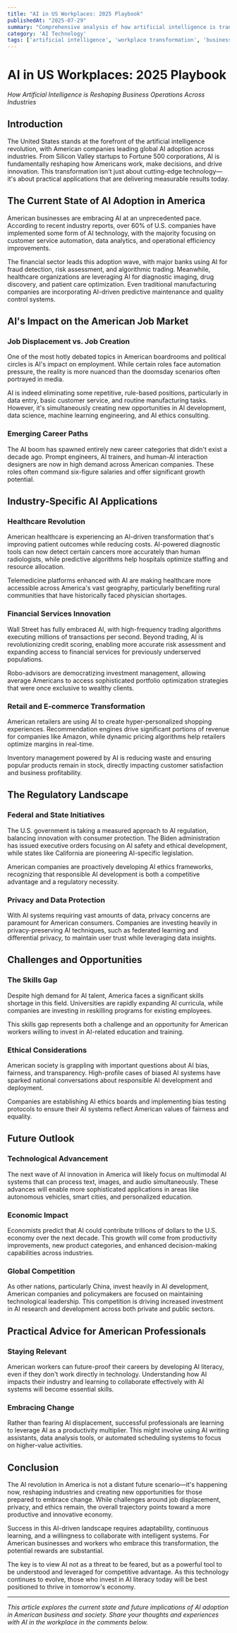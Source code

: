 ```yaml
---
title: "AI in US Workplaces: 2025 Playbook"
publishedAt: "2025-07-29"
summary: "Comprehensive analysis of how artificial intelligence is transforming American industries, reshaping job markets, and driving unprecedented innovation across U.S. businesses."
category: 'AI Technology'
tags: ['artificial intelligence', 'workplace transformation', 'business operations', 'digital transformation']
---
```


# AI in US Workplaces: 2025 Playbook

*How Artificial Intelligence is Reshaping Business Operations Across Industries*

## Introduction

The United States stands at the forefront of the artificial intelligence revolution, with American companies leading global AI adoption across industries. From Silicon Valley startups to Fortune 500 corporations, AI is fundamentally reshaping how Americans work, make decisions, and drive innovation. This transformation isn't just about cutting-edge technology—it's about practical applications that are delivering measurable results today.

## The Current State of AI Adoption in America

American businesses are embracing AI at an unprecedented pace. According to recent industry reports, over 60% of U.S. companies have implemented some form of AI technology, with the majority focusing on customer service automation, data analytics, and operational efficiency improvements.

The financial sector leads this adoption wave, with major banks using AI for fraud detection, risk assessment, and algorithmic trading. Meanwhile, healthcare organizations are leveraging AI for diagnostic imaging, drug discovery, and patient care optimization. Even traditional manufacturing companies are incorporating AI-driven predictive maintenance and quality control systems.

## AI's Impact on the American Job Market

### Job Displacement vs. Job Creation

One of the most hotly debated topics in American boardrooms and political circles is AI's impact on employment. While certain roles face automation pressure, the reality is more nuanced than the doomsday scenarios often portrayed in media.

AI is indeed eliminating some repetitive, rule-based positions, particularly in data entry, basic customer service, and routine manufacturing tasks. However, it's simultaneously creating new opportunities in AI development, data science, machine learning engineering, and AI ethics consulting.

### Emerging Career Paths

The AI boom has spawned entirely new career categories that didn't exist a decade ago. Prompt engineers, AI trainers, and human-AI interaction designers are now in high demand across American companies. These roles often command six-figure salaries and offer significant growth potential.

## Industry-Specific AI Applications

### Healthcare Revolution

American healthcare is experiencing an AI-driven transformation that's improving patient outcomes while reducing costs. AI-powered diagnostic tools can now detect certain cancers more accurately than human radiologists, while predictive algorithms help hospitals optimize staffing and resource allocation.

Telemedicine platforms enhanced with AI are making healthcare more accessible across America's vast geography, particularly benefiting rural communities that have historically faced physician shortages.

### Financial Services Innovation

Wall Street has fully embraced AI, with high-frequency trading algorithms executing millions of transactions per second. Beyond trading, AI is revolutionizing credit scoring, enabling more accurate risk assessment and expanding access to financial services for previously underserved populations.

Robo-advisors are democratizing investment management, allowing average Americans to access sophisticated portfolio optimization strategies that were once exclusive to wealthy clients.

### Retail and E-commerce Transformation

American retailers are using AI to create hyper-personalized shopping experiences. Recommendation engines drive significant portions of revenue for companies like Amazon, while dynamic pricing algorithms help retailers optimize margins in real-time.

Inventory management powered by AI is reducing waste and ensuring popular products remain in stock, directly impacting customer satisfaction and business profitability.

## The Regulatory Landscape

### Federal and State Initiatives

The U.S. government is taking a measured approach to AI regulation, balancing innovation with consumer protection. The Biden administration has issued executive orders focusing on AI safety and ethical development, while states like California are pioneering AI-specific legislation.

American companies are proactively developing AI ethics frameworks, recognizing that responsible AI development is both a competitive advantage and a regulatory necessity.

### Privacy and Data Protection

With AI systems requiring vast amounts of data, privacy concerns are paramount for American consumers. Companies are investing heavily in privacy-preserving AI techniques, such as federated learning and differential privacy, to maintain user trust while leveraging data insights.

## Challenges and Opportunities

### The Skills Gap

Despite high demand for AI talent, America faces a significant skills shortage in this field. Universities are rapidly expanding AI curricula, while companies are investing in reskilling programs for existing employees.

This skills gap represents both a challenge and an opportunity for American workers willing to invest in AI-related education and training.

### Ethical Considerations

American society is grappling with important questions about AI bias, fairness, and transparency. High-profile cases of biased AI systems have sparked national conversations about responsible AI development and deployment.

Companies are establishing AI ethics boards and implementing bias testing protocols to ensure their AI systems reflect American values of fairness and equality.

## Future Outlook

### Technological Advancement

The next wave of AI innovation in America will likely focus on multimodal AI systems that can process text, images, and audio simultaneously. These advances will enable more sophisticated applications in areas like autonomous vehicles, smart cities, and personalized education.

### Economic Impact

Economists predict that AI could contribute trillions of dollars to the U.S. economy over the next decade. This growth will come from productivity improvements, new product categories, and enhanced decision-making capabilities across industries.

### Global Competition

As other nations, particularly China, invest heavily in AI development, American companies and policymakers are focused on maintaining technological leadership. This competition is driving increased investment in AI research and development across both private and public sectors.

## Practical Advice for American Professionals

### Staying Relevant

American workers can future-proof their careers by developing AI literacy, even if they don't work directly in technology. Understanding how AI impacts their industry and learning to collaborate effectively with AI systems will become essential skills.

### Embracing Change

Rather than fearing AI displacement, successful professionals are learning to leverage AI as a productivity multiplier. This might involve using AI writing assistants, data analysis tools, or automated scheduling systems to focus on higher-value activities.

## Conclusion

The AI revolution in America is not a distant future scenario—it's happening now, reshaping industries and creating new opportunities for those prepared to embrace change. While challenges around job displacement, privacy, and ethics remain, the overall trajectory points toward a more productive and innovative economy.

Success in this AI-driven landscape requires adaptability, continuous learning, and a willingness to collaborate with intelligent systems. For American businesses and workers who embrace this transformation, the potential rewards are substantial.

The key is to view AI not as a threat to be feared, but as a powerful tool to be understood and leveraged for competitive advantage. As this technology continues to evolve, those who invest in AI literacy today will be best positioned to thrive in tomorrow's economy.

---

*This article explores the current state and future implications of AI adoption in American business and society. Share your thoughts and experiences with AI in the workplace in the comments below.* 